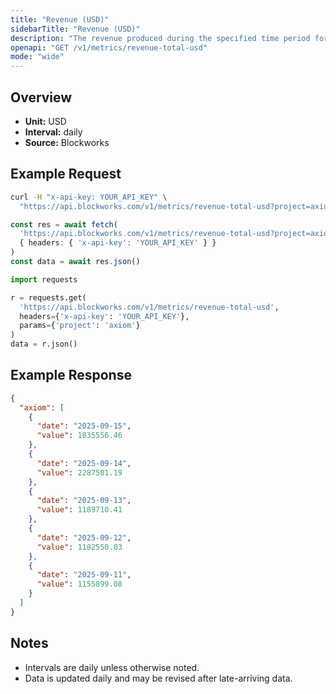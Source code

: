 ```yaml
---
title: "Revenue (USD)"
sidebarTitle: "Revenue (USD)"
description: "The revenue produced during the specified time period for given project."
openapi: "GET /v1/metrics/revenue-total-usd"
mode: "wide"
---
```


## Overview

- **Unit:** USD
- **Interval:** daily
- **Source:** Blockworks

## Example Request

<CodeGroup>

```bash cURL
curl -H "x-api-key: YOUR_API_KEY" \
  "https://api.blockworks.com/v1/metrics/revenue-total-usd?project=axiom"
```

```typescript TypeScript
const res = await fetch(
  'https://api.blockworks.com/v1/metrics/revenue-total-usd?project=axiom',
  { headers: { 'x-api-key': 'YOUR_API_KEY' } }
)
const data = await res.json()
```

```python Python
import requests

r = requests.get(
  'https://api.blockworks.com/v1/metrics/revenue-total-usd',
  headers={'x-api-key': 'YOUR_API_KEY'},
  params={'project': 'axiom'}
)
data = r.json()
```

</CodeGroup>

## Example Response

```json
{
  "axiom": [
    {
      "date": "2025-09-15",
      "value": 1835556.46
    },
    {
      "date": "2025-09-14",
      "value": 2287501.19
    },
    {
      "date": "2025-09-13",
      "value": 1189710.41
    },
    {
      "date": "2025-09-12",
      "value": 1182550.03
    },
    {
      "date": "2025-09-11",
      "value": 1155899.08
    }
  ]
}
```

## Notes
- Intervals are daily unless otherwise noted.
- Data is updated daily and may be revised after late-arriving data.